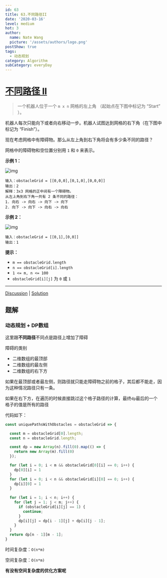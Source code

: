 ```yaml
---
id: 63
title: 63.不同路径II
date: '2020-03-16'
level: medium
hot: 3
author:
  name: Nate Wang
  picture: '/assets/authors/logo.png'
postShow: true
tags:
  - 动态规划
category: Algorithm
subCategory: everyDay
---
```




# [不同路径 II](https://leetcode-cn.com/problems/unique-paths-ii/description/)

> 一个机器人位于一个 `m x n` 网格的左上角 （起始点在下图中标记为 “Start” ）。

机器人每次只能向下或者向右移动一步。机器人试图达到网格的右下角（在下图中标记为 “Finish”）。

现在考虑网格中有障碍物。那么从左上角到右下角将会有多少条不同的路径？

网格中的障碍物和空位置分别用 `1` 和 `0` 来表示。

**示例 1：**

![img](https://assets.leetcode.com/uploads/2020/11/04/robot1.jpg)

```
输入：obstacleGrid = [[0,0,0],[0,1,0],[0,0,0]]
输出：2
解释：3x3 网格的正中间有一个障碍物。
从左上角到右下角一共有 2 条不同的路径：
1. 向右 -> 向右 -> 向下 -> 向下
2. 向下 -> 向下 -> 向右 -> 向右
```

**示例 2：**

![img](https://assets.leetcode.com/uploads/2020/11/04/robot2.jpg)

```
输入：obstacleGrid = [[0,1],[0,0]]
输出：1
```

**提示：**

- `m == obstacleGrid.length`
- `n == obstacleGrid[i].length`
- `1 <= m, n <= 100`
- `obstacleGrid[i][j]` 为 `0` 或 `1`

------

[Discussion](https://leetcode-cn.com/problems/unique-paths-ii/comments/) | [Solution](https://leetcode-cn.com/problems/unique-paths-ii/solution/)

## 题解

### 动态规划  + DP数组

这里跟**不同路径**不同点是路径上增加了障碍

障碍的类别

- 二维数组的最顶部
- 二维数组的最左侧
- 二维数组的右下方

如果在最顶部或者最左侧，则路径就只能走障碍物之前的格子，其后都不能走，因为这种情况路径只有一条。

如果在右下方，在遍历的时候直接跳过这个格子路径的计算，最终`dp`最后的一个格子的值是所有的路径

代码如下：

```js
const uniquePathsWithObstacles = obstacleGrid => {

  const m = obstacleGrid[0].length;
  const n = obstacleGrid.length;

  const dp = new Array(n).fill(0).map(() => {
    return new Array(m).fill(0)
  });

  for (let i = 0; i < m && obstacleGrid[0][i] == 0; i++) {
    dp[0][i] = 1
  }
  for (let i = 0; i < n && obstacleGrid[i][0] == 0; i++) {
    dp[i][0] = 1
  }
  
  for (let i = 1; i < n; i++) {
    for (let j = 1; j < m; j++) {
      if (obstacleGrid[i][j] == 1) {
        continue;
      }
      dp[i][j] = dp[i - 1][j] + dp[i][j - 1];
    }
  }
  return dp[n - 1][m - 1];
}
```

时间复杂度：`O(n*m)`

空间复杂度：`O(n*m)`

**有没有空间复杂度的优化方案呢**





